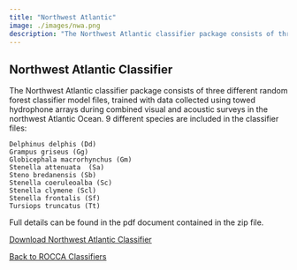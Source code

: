 ```yaml
---
title: "Northwest Atlantic"
image: ./images/nwa.png
description: "The Northwest Atlantic classifier package consists of three different random forest classifier model files, trained with data collected using towed hydrophone arrays during combined visual and acoustic surveys in the northwest Atlantic Ocean. 9 different species are included in the classifier files."
---
```


## Northwest Atlantic Classifier

The Northwest Atlantic classifier package consists of three different random forest classifier model files, trained with data collected using towed hydrophone arrays during combined visual and acoustic surveys in the northwest Atlantic Ocean. 9 different species are included in the classifier files:

```         
Delphinus delphis (Dd)
Grampus griseus (Gg)
Globicephala macrorhynchus (Gm)
Stenella attenuata  (Sa)
Steno bredanensis (Sb)
Stenella coeruleoalba (Sc)
Stenella clymene (Scl)
Stenella frontalis (Sf)
Tursiops truncatus (Tt)
```

Full details can be found in the pdf document contained in the zip file.

<a href="https://drive.google.com/file/d/16aJz5tu-uPZ8xUiOxZUCvWKNZKDXnyHx/view?usp=drive_link" target="roccadown">Download Northwest Atlantic Classifier</a>

[Back to ROCCA Classifiers](rocca.html)
